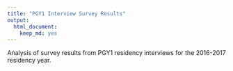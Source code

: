 ```yaml
---
title: "PGY1 Interview Survey Results"
output: 
  html_document: 
    keep_md: yes
---
```


Analysis of survey results from PGY1 residency interviews for the 2016-2017 residency year.